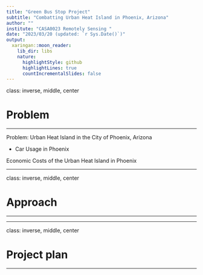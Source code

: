 ```yaml
---
title: "Green Bus Stop Project"
subtitle: "Combatting Urban Heat Island in Phoenix, Arizona"
author: ""
institute: "CASA0023 Remotely Sensing "
date: "2023/03/20 (updated: `r Sys.Date()`)"
output:
  xaringan::moon_reader:
    lib_dir: libs
    nature:
      highlightStyle: github
      highlightLines: true
      countIncrementalSlides: false
---
```


class: inverse, middle, center

# Problem

---

Problem: Urban Heat Island in the City of Phoenix, Arizona

- Car Usage in Phoenix



Economic Costs of the Urban Heat Island in Phoenix

---

class: inverse, middle, center

# Approach

---



---

class: inverse, middle, center

# Project plan

---






